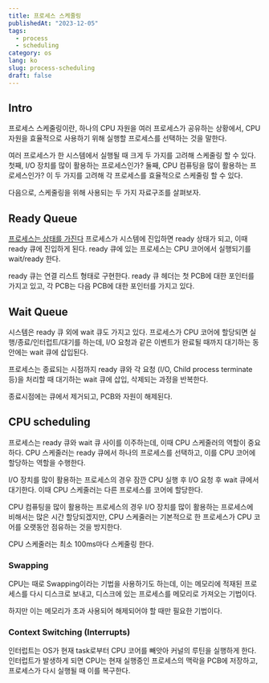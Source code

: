 ```yaml
---
title: 프로세스 스케줄링
publishedAt: "2023-12-05"
tags:
  - process
  - scheduling
category: os
lang: ko
slug: process-scheduling
draft: false
---
```


## Intro

프로세스 스케줄링이란, 하나의 CPU 자원을 여러 프로세스가 공유하는 상황에서, CPU 자원을 효율적으로 사용하기 위해 실행할 프로세스를 선택하는 것을 말한다.

여러 프로세스가 한 시스템에서 실행될 때 크게 두 가지를 고려해 스케줄링 할 수 있다. 첫째, I/O 장치를 많이 활용하는 프로세스인가? 둘째, CPU 컴퓨팅을 많이 활용하는 프로세스인가? 이 두 가지를 고려해 각 프로세스를 효율적으로 스케줄링 할 수 있다.

다음으로, 스케줄링을 위해 사용되는 두 가지 자료구조를 살펴보자.

## Ready Queue

[프로세스는 상태를 가진다](/posts/process#process-state) 프로세스가 시스템에 진입하면 ready 상태가 되고, 이때 ready 큐에 진입하게 된다. ready 큐에 있는 프로세스는 CPU 코어에서 실행되기를 wait/ready 한다.

ready 큐는 연결 리스트 형태로 구현한다. ready 큐 헤더는 첫 PCB에 대한 포인터를 가지고 있고, 각 PCB는 다음 PCB에 대한 포인터를 가지고 있다.

## Wait Queue

시스템은 ready 큐 외에 wait 큐도 가지고 있다. 프로세스가 CPU 코어에 할당되면 실행/종료/인터럽트/대기를 하는데, I/O 요청과 같은 이벤트가 완료될 때까지 대기하는 동안에는 wait 큐에 삽입된다.

프로세스는 종료되는 시점까지 ready 큐와 각 요청 (I/O, Child process terminate 등)을 처리할 때 대기하는 wait 큐에 삽입, 삭제되는 과정을 반복한다.

종료시점에는 큐에서 제거되고, PCB와 자원이 해제된다.

## CPU scheduling

프로세스는 ready 큐와 wait 큐 사이를 이주하는데, 이때 CPU 스케줄러의 역할이 중요하다.
CPU 스케줄러는 ready 큐에서 하나의 프로세스를 선택하고, 이를 CPU 코어에 할당하는 역할을 수행한다.

I/O 장치를 많이 활용하는 프로세스의 경우 잠깐 CPU 실행 후 I/O 요청 후 wait 큐에서 대기한다. 이때 CPU 스케줄러는 다른 프로세스를 코어에 할당한다.

CPU 컴퓨팅을 많이 활용하는 프로세스의 경우 I/O 장치를 많이 활용하는 프로세스에 비해서는 많은 시간 할당되겠지만, CPU 스케줄러는 기본적으로 한 프로세스가 CPU 코어를 오랫동안 점유하는 것을 방지한다.

CPU 스케줄러는 최소 100ms마다 스케줄링 한다.

### Swapping

CPU는 때로 Swapping이라는 기법을 사용하기도 하는데, 이는 메모리에 적재된 프로세스를 다시 디스크로 보내고, 디스크에 있는 프로세스를 메모리로 가져오는 기법이다.

하지만 이는 메모리가 초과 사용되어 해제되어야 할 때만 필요한 기법이다.

### Context Switching (Interrupts)

인터럽트는 OS가 현재 task로부터 CPU 코어를 빼앗아 커널의 루틴을 실행하게 한다. 인터럽트가 발생하게 되면 CPU는 현재 실행중인 프로세스의 맥락을 PCB에 저장하고, 프로세스가 다시 실행될 때 이를 복구한다.
